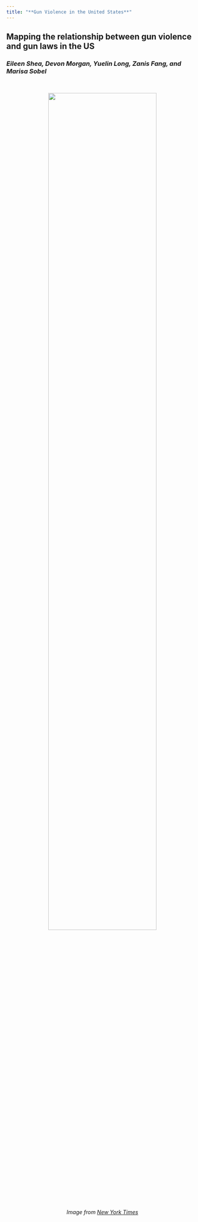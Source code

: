 ```yaml
---
title: "**Gun Violence in the United States**"
---
```


## Mapping the relationship between gun violence and gun laws in the US

### *Eileen Shea, Devon Morgan, Yuelin Long, Zanis Fang, and Marisa Sobel* 

<br>

<center>
<img src="images/NYT_photo.jpg" style="width:75%">  
*Image from* [*New York Times*](https://www.nytimes.com/2018/03/24/opinion/gun-reform-battle-plan.html)
</center>

